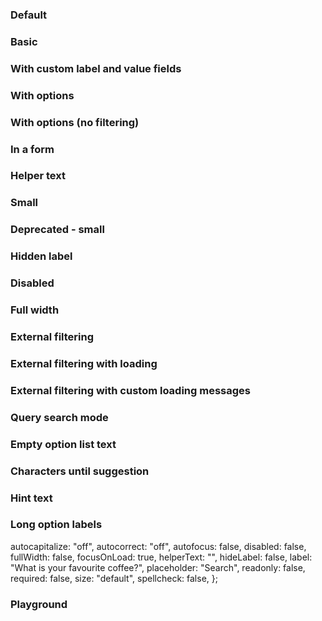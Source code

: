 
<Meta of={IcSearchBarStories} />

<Description markdown={readme} />

### Default

<Canvas>
  <Story of={IcSearchBarStories.Default} />
</Canvas>

### Basic

<Canvas>
  <Story of={IcSearchBarStories.Basic} />
</Canvas>

### With custom label and value fields

<Canvas>
  <Story of={IcSearchBarStories.WithCustomLabelAndValueFields} />
</Canvas>

### With options

<Canvas>
  <Story of={IcSearchBarStories.WithOptions} />
</Canvas>

### With options (no filtering)

<Canvas>
  <Story of={IcSearchBarStories.WithOptionsNoFiltering} />
</Canvas>

### In a form

<Canvas>
  <Story of={IcSearchBarStories.InAForm} />
</Canvas>

### Helper text

<Canvas>
  <Story of={IcSearchBarStories.HelperText} />
</Canvas>

### Small

<Canvas>
  <Story of={IcSearchBarStories.Small} />
</Canvas>

### Deprecated - small

<Canvas>
  <Story of={IcSearchBarStories.DeprecatedSmall} />
</Canvas>

### Hidden label

<Canvas>
  <Story of={IcSearchBarStories.HiddenLabel} />
</Canvas>

### Disabled

<Canvas>
  <Story of={IcSearchBarStories.Disabled} />
</Canvas>

### Full width

<Canvas>
  <Story of={IcSearchBarStories.FullWidth} />
</Canvas>

### External filtering

<Canvas>
  <Story of={IcSearchBarStories.ExternalFiltering} />
</Canvas>

### External filtering with loading

<Canvas>
  <Story of={IcSearchBarStories.ExternalFilteringWithLoading} />
</Canvas>

### External filtering with custom loading messages

<Canvas>
  <Story of={IcSearchBarStories.ExternalFilteringWithCustomLoadingMessages} />
</Canvas>

### Query search mode

<Canvas>
  <Story of={IcSearchBarStories.QuerySearchMode} />
</Canvas>

### Empty option list text

<Canvas>
  <Story of={IcSearchBarStories.EmptyOptionListText} />
</Canvas>

### Characters until suggestion

<Canvas>
  <Story of={IcSearchBarStories.CharactersUntilSuggestion} />
</Canvas>

### Hint text

<Canvas>
  <Story of={IcSearchBarStories.HintText} />
</Canvas>

### Long option labels

<Canvas>
  <Story of={IcSearchBarStories.LongOptionLabels} />
</Canvas>

  autocapitalize: "off",
  autocorrect: "off",
  autofocus: false,
  disabled: false,
  fullWidth: false,
  focusOnLoad: true,
  helperText: "",
  hideLabel: false,
  label: "What is your favourite coffee?",
  placeholder: "Search",
  readonly: false,
  required: false,
  size: "default",
  spellcheck: false,
};

### Playground

<Canvas>
  <Story of={IcSearchBarStories.Playground} />
</Canvas>
